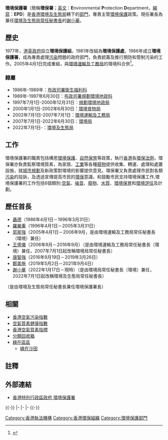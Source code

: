 {{about|香港政府的機構|台灣的同性質政府機關|行政院環境保護署}}
{{香港政府部門基礎資訊
|中文部門名稱=環境保護署
|英文部門名稱=Environmental Protection Department
|部門標誌=Environmental Protection Department HK.svg
|首長職銜=署長
|首長姓名=[[謝小華|謝小華]]
|副首長職銜=副署長
|副首長姓名=[[徐浩光|徐浩光]]<br />[[胡偉文|胡偉文]]<br />[[馮浩然|馮浩然]]<br />[[陸嘉健|陸嘉健]]
|成立年份={{HKG-1959}}1977年
|口號=為自己和下一代締造一個健康怡人的環境
|所屬部門=[[環境及生態局|環境及生態局]]
|總部={{HK}}[[金鐘|金鐘]][[添馬|添馬]][[添美道|添美道]]2號[[政府總部_(香港)|政府總部]]東翼15及16樓
|網站=http://www.epd.gov.hk 
}}
'''環境保護署'''（簡稱'''環保署'''；[[英文|英文]]：'''E'''nvironmental '''P'''rotection '''D'''epartment，[[縮寫|縮寫]]：'''EPD'''）是[[香港|香港]][[環境及生態局|環境及生態局]]轄下的[[香港特別行政區政府部門|部門]]，專責主管[[環境保護|環境保護]]政策。現任署長為兼任[[環境及生態局|環境及生態局]][[常任秘書長|常任秘書長]]的[[謝小華|謝小華]]。

==歷史==
1977年，[[香港政府|港英政府]]設立'''環境保護組'''，1981年改組為'''環境保護處'''，1986年成立'''環境保護署'''，成為專責處理[[污染|污染]]問題的政府部門，負責統籌及推行預防和管制污染的工作。2005年4月1日完成重組，與[[環境運輸及工務局|環境運輸及工務局]]的環境科合併<ref>{{cite web|url=http://www.info.gov.hk/gia/general/200409/23/0923150.htm|title=環境運輸及工務局環境科與環保署合併|author=|date=2004-09-23|website=www.info.gov.hk 政府新聞公報|access-date=2009-01-28|archive-date=2020-06-23|archive-url=https://web.archive.org/web/20200623114044/https://www.info.gov.hk/gia/general/200409/23/0923150.htm|dead-url=no}}</ref>。

===隸屬===
*1986年-1989年：[[布政司署|布政司署]][[衛生福利科|衛生福利科]]
*1989年-1997年6月30日：[[布政司署|布政司署]][[規劃環境地政科|規劃環境地政科]]
*1997年7月1日-2000年12月31日：[[規劃環境地政局|規劃環境地政局]]
*2000年1月1日-2002年6月30日：[[環境食物局|環境食物局]]
*2002年7月1日-2007年7月1日：[[環境運輸及工務局|環境運輸及工務局]]
*2007年7月1日-2022年6月30日：[[環境局|環境局]]
*2022年7月1日-：[[環境及生態局|環境及生態局]]

==工作==
環境保護署的職責包括構思[[環境保護|環境保護]]、[[自然保育|自然保育]]等政策，執行[[香港|香港]]各[[環保|環保]][[法例|法例]]，環保署亦負責監察環境質素，為家居、[[工業|工業]]等各種[[廢物|廢物]]提供收集、轉運、處理和處置設施，就[[城市規劃|城市規劃]]及新政策對環境的影響提供意見。環保署又負責處理市民對各類[[污染|污染]]的投訴，及透過宣傳提高市民的[[環保|環保]]意識，和鼓勵市民支持環境保護工作,環境保護署的工作包括6個類別:[[空氣|空氣]]、[[噪音|噪音]]、[[廢物|廢物]]、[[水質|水質]]、[[環境保育|環境保育]]和[[環境評估|環境評估]]及計劃。

==歷任首長==
*[[聶德|聶德]]（1986年4月1日－1996年3月31日）
*[[羅樂秉|羅樂秉]]（1996年4月1日－2005年3月31日）
*[[郭家強|郭家強]]（2005年4月1日－2006年9月，是由環境運輸及工務局常任秘書長（環境）兼任）
*[[王倩儀|王倩儀]]（2006年9月－2016年9月）（是由環境運輸及工務局常任秘書長（環境）兼任，2007年7月1日起改稱環境局常任秘書長）
*[[唐智強|唐智強]]（2016年9月19日－2019年3月26日）
*[[鄭美施|鄭美施]]（2019年5月2日－2021年9月4日）
*[[謝小華|謝小華]]（2022年1月17日－現時）（是由環境局常任秘書長（環境）兼任，2022年7月1日起改稱環境及生態局常任秘書長）
（是由環境及生態局常任秘書長兼任環境保護署長）

==相關==
*[[香港空氣污染指數|香港空氣污染指數]]
*[[香港空氣質素健康指數|空氣質素健康指數]]
*[[香港空氣質素指標|香港空氣質素指標]]
*[[分類回收桶|分類回收箱]]
*[[綠在區區|綠在區區]]
**[[綠在沙田|綠在沙田]]

==註釋==
{{reflist}}

==外部連結==
{{commonscat|Environmental Protection Department, EPD}}
*[http://www.epd.gov.hk 香港特別行政區政府 環境保護署] {{Wayback|url=http://www.epd.gov.hk/ |date=20070212031903 }}

{{-}}
{{start box}}
{{s-new}}
{{s-title| {{BHKG}}環境保護組}}
{{s-after| {{BHKG}}環境保護處}}
|-
{{s-before| {{BHKG}}環境保護組}}
{{s-title| {{BHKG}}環境保護處}}
{{s-after| {{BHKG}}環境保護署}}
|-
{{s-before| {{BHKG}}環境保護處}}
{{s-title| {{BHKG}}環境保護署|1986年 - 2005年}}
{{s-none| 重組}}
|-
{{s-before| }}
{{s-title| {{HKG}}環境保護署|2005年 - }}
{{s-none| }}
{{end}}
{{-}}
{{香港特別行政區政府部門}}
{{香港天文台監測網絡}}
{{中国水域管治力量}}

[[Category:香港執法機構|Category:香港執法機構]]
[[Category:香港環保組織|Category:香港環保組織]]
[[Category:環境保護部門|Category:環境保護部門]]